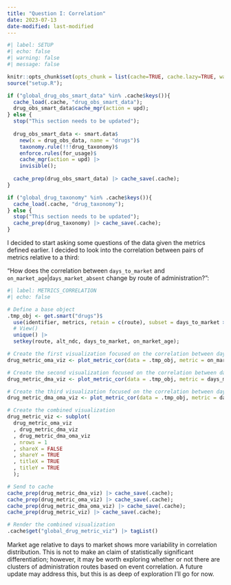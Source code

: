 ```yaml
---
title: "Question I: Correlation"
date: 2023-07-13
date-modified: last-modified
---
```


```r
#| label: SETUP
#| echo: false
#| warning: false
#| message: false

knitr::opts_chunk$set(opts_chunk = list(cache=TRUE, cache.lazy=TRUE, warning=FALSE, message=FALSE))
source("setup.R");

if ("global_drug_obs_smart_data" %in% .cache$keys()){
  cache_load(.cache, "drug_obs_smart_data");
  drug_obs_smart_data$cache_mgr(action = upd);
} else {
  stop("This section needs to be updated");
  
  drug_obs_smart_data <- smart.data$
    new(x = drug_obs_data, name = "drugs")$
    taxonomy.rule(!!!drug_taxonomy)$
    enforce.rules(for_usage)$
    cache_mgr(action = upd) |>
    invisible();
  
  cache_prep(drug_obs_smart_data) |> cache_save(.cache);
}

if ("global_drug_taxonomy" %in% .cache$keys()){
  cache_load(.cache, "drug_taxonomy");
} else {
  stop("This section needs to be updated");
  cache_prep(drug_taxonomy) |> cache_save(.cache);
}

```

I decided to start asking some questions of the data given the metrics defined earlier.  I decided to look into the correlation between pairs of metrics relative to a third:

"How does the correlation between `days_to_market` and `on_market_age`|`days_market_absent` change by route of administration?":

```r
#| label: METRICS_CORRELATION
#| echo: false

# Define a base object
.tmp_obj <- get.smart("drugs")$
  use(identifier, metrics, retain = c(route), subset = days_to_market >= 0) |> 
  # View() 
  unique() |>
  setkey(route, alt_ndc, days_to_market, on_market_age);

# Create the first visualization focused on the correlation between days to market and on market age
drug_metric_oma_viz <- plot_metric_cor(data = .tmp_obj, metric = on_market_age, f = route);

# Create the second visualization focused on the correlation between days to market and days market absent
drug_metric_dma_viz <- plot_metric_cor(data = .tmp_obj, metric = days_market_absent, f = route);

# Create the third visualization focused on the correlation between days to market and days market absent
drug_metric_dma_oma_viz <- plot_metric_cor(data = .tmp_obj, metric = days_market_absent, primary_metric = on_market_age, f = route);

# Create the combined visualization
drug_metric_viz <- subplot(
  drug_metric_oma_viz
  , drug_metric_dma_viz
  , drug_metric_dma_oma_viz
  , nrows = 1
  , shareX = FALSE
  , shareY = TRUE
  , titleX = TRUE
  , titleY = TRUE
  );

# Send to cache
cache_prep(drug_metric_dma_viz) |> cache_save(.cache);
cache_prep(drug_metric_oma_viz) |> cache_save(.cache);
cache_prep(drug_metric_dma_oma_viz) |> cache_save(.cache);
cache_prep(drug_metric_viz) |> cache_save(.cache);

# Render the combined visualization
.cache$get("global_drug_metric_viz") |> tagList()
```

[Market age relative to days to market shows more variability in correlation distribution. This is not to make an claim of statistically significant differentiation; however, it may be worth exploring whether or not there are clusters of administration routes based on event correlation. A future update may address this, but this is as deep of exploration I'll go for now.]{style="display:block; margin-top:1.1em;"}
